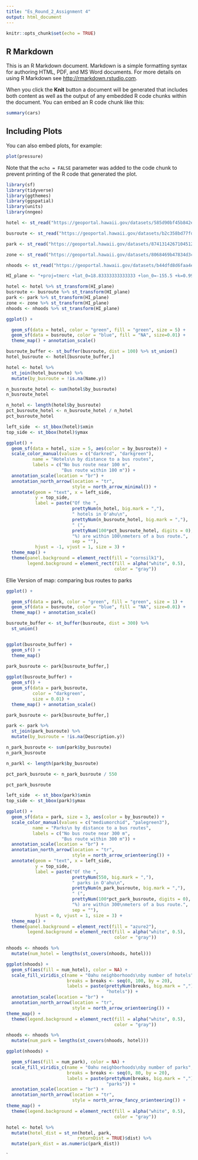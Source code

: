```yaml
---
title: "Es_Round_2_Assignment 4"
output: html_document
---
```


```r
knitr::opts_chunk$set(echo = TRUE)
```

## R Markdown

This is an R Markdown document. Markdown is a simple formatting syntax for authoring HTML, PDF, and MS Word documents. For more details on using R Markdown see <http://rmarkdown.rstudio.com>.

When you click the **Knit** button a document will be generated that includes both content as well as the output of any embedded R code chunks within the document. You can embed an R code chunk like this:

```r
summary(cars)
```

## Including Plots

You can also embed plots, for example:

```r
plot(pressure)
```

Note that the `echo = FALSE` parameter was added to the code chunk to prevent printing of the R code that generated the plot.


```r
library(sf)
library(tidyverse)
library(ggthemes)
library(ggspatial)
library(units)
library(nngeo)
```


```r

hotel <- st_read("https://geoportal.hawaii.gov/datasets/585d90bf45b842ebb93c75251721fd23_3.kml?outSR=%7B%22latestWkid%22%3A3760%2C%22wkid%22%3A102463%7D", quiet = TRUE)

busroute <- st_read("https://geoportal.hawaii.gov/datasets/b2c358bd77fd4a2fbe7b79c729600d34_2.kml?outSR=%7B%22latestWkid%22%3A3760%2C%22wkid%22%3A102463%7D", quiet = TRUE)

park <- st_read("https://geoportal.hawaii.gov/datasets/8741314267104512b9d50570dfecc99b_19.kml?outSR=%7B%22latestWkid%22%3A3760%2C%22wkid%22%3A102463%7D", quiet = TRUE) 

zone <- st_read("https://geoportal.hawaii.gov/datasets/8068469b47834d3ca4bc299d4079f35f_5.kml?outSR=%7B%22latestWkid%22%3A3760%2C%22wkid%22%3A102463%7D", quiet = TRUE)

nhoods <- st_read("https://geoportal.hawaii.gov/datasets/b44dfd8d6faa4eb193d177955375cedd_0.kml?outSR=%7B%22latestWkid%22%3A3760%2C%22wkid%22%3A102463%7D", quiet = TRUE)

```


```R
HI_plane <- "+proj=tmerc +lat_0=18.83333333333333 +lon_0=-155.5 +k=0.999966667 +x_0=500000 +y_0=0 +ellps=GRS80 +units=m +no_defs"

hotel <- hotel %>% st_transform(HI_plane)
busroute <- busroute %>% st_transform(HI_plane)
park <- park %>% st_transform(HI_plane)
zone <- zone %>% st_transform(HI_plane)
nhoods <- nhoods %>% st_transform(HI_plane)
```


```r

ggplot() +

  geom_sf(data = hotel, color = "green", fill = "green", size = 5) +
  geom_sf(data = busroute, color = "blue", fill = "NA", size=0.01) +
  theme_map() + annotation_scale()

```


```r

busroute_buffer <- st_buffer(busroute, dist = 100) %>% st_union()
hotel_busroute <- hotel[busroute_buffer,]

hotel <- hotel %>%
  st_join(hotel_busroute) %>%
  mutate(by_busroute = !is.na(Name.y))

```

```r

n_busroute_hotel <- sum(hotel$by_busroute)
n_busroute_hotel

```
```r

n_hotel <- length(hotel$by_busroute)
pct_busroute_hotel <- n_busroute_hotel / n_hotel
pct_busroute_hotel

```

```R
left_side  <- st_bbox(hotel)$xmin
top_side <- st_bbox(hotel)$ymax

ggplot() +
  geom_sf(data = hotel, size = 5, aes(color = by_busroute)) +
  scale_color_manual(values = c("darkred", "darkgreen"),
          name = "Hotels\n by distance to a bus routes", 
          labels = c("No bus route near 100 m",
                     "Bus route within 100 m")) +
  annotation_scale(location = "br") +
  annotation_north_arrow(location = "tr",
                         style = north_arrow_minimal()) +
  annotate(geom = "text", x = left_side, 
           y = top_side, 
           label = paste("Of the ", 
                         prettyNum(n_hotel, big.mark = ","),
                         " hotels in O'ahu\n", 
                         prettyNum(n_busroute_hotel, big.mark = ","),
                         " (", 
                         prettyNum(100*pct_busroute_hotel, digits = 0),
                         "%) are within 100\nmeters of a bus route.",
                         sep = ""),
           hjust = -1, vjust = 1, size = 3) +
  theme_map() +
  theme(panel.background = element_rect(fill = "cornsilk1"),
        legend.background = element_rect(fill = alpha("white", 0.5), 
                                         color = "gray"))
```

Ellie Version of map: comparing bus routes to parks

```r
ggplot() +

  geom_sf(data = park, color = "green", fill = "green", size = 1) +
  geom_sf(data = busroute, color = "blue", fill = "NA", size=0.01) +
  theme_map() + annotation_scale()
```


```r
busroute_buffer <- st_buffer(busroute, dist = 300) %>% 
  st_union()


ggplot(busroute_buffer) +
  geom_sf() +
  theme_map()

```

``` r

park_busroute <- park[busroute_buffer,]
  
ggplot(busroute_buffer) +
  geom_sf() +
  geom_sf(data = park_busroute, 
          color = "darkgreen", 
          size = 0.01) +
  theme_map() + annotation_scale()
```

```r
park_busroute <- park[busroute_buffer,]

park <- park %>%
  st_join(park_busroute) %>%
  mutate(by_busroute = !is.na(Description.y))

```

```r

n_park_busroute <- sum(park$by_busroute)
n_park_busroute
```
```r

n_parkl <- length(park$by_busroute)

pct_park_busroute <- n_park_busroute / 550

pct_park_busroute

```

```r
left_side  <- st_bbox(park)$xmin
top_side <- st_bbox(park)$ymax

ggplot() +
  geom_sf(data = park, size = 3, aes(color = by_busroute)) +
  scale_color_manual(values = c("mediumorchid", "palegreen3"),
          name = "Parks\n by distance to a bus routes", 
          labels = c("No bus route near 300 m",
                     "Bus route within 300 m")) +
  annotation_scale(location = "br") +
  annotation_north_arrow(location = "tr",
                         style = north_arrow_orienteering()) +
  annotate(geom = "text", x = left_side, 
           y = top_side, 
           label = paste("Of the ", 
                         prettyNum(550, big.mark = ","),
                         " parks in O'ahu\n", 
                         prettyNum(n_park_busroute, big.mark = ","),
                         " (", 
                         prettyNum(100*pct_park_busroute, digits = 0),
                         "%) are within 300\nmeters of a bus route.",
                         sep = ""),
           hjust = 0, vjust = 1, size = 3) +
  theme_map() +
  theme(panel.background = element_rect(fill = "azure2"),
        legend.background = element_rect(fill = alpha("white", 0.5), 
                                         color = "gray"))
```
```r

nhoods <- nhoods %>%
  mutate(num_hotel = lengths(st_covers(nhoods, hotel)))

ggplot(nhoods) +
  geom_sf(aes(fill = num_hotel), color = NA) +
  scale_fill_viridis_c(name = "Oahu neighborhoods\nby number of hotels",
                       breaks = breaks <- seq(0, 100, by = 20),
                       labels = paste(prettyNum(breaks, big.mark = ","),
                                      "hotels")) +
  annotation_scale(location = "br") +
  annotation_north_arrow(location = "tr",
                         style = north_arrow_orienteering()) +
theme_map() +
  theme(legend.background = element_rect(fill = alpha("white", 0.5), 
                                         color = "gray")) 
```

```r


nhoods <- nhoods %>%
  mutate(num_park = lengths(st_covers(nhoods, hotel)))

ggplot(nhoods) +

  geom_sf(aes(fill = num_park), color = NA) +
  scale_fill_viridis_c(name = "Oahu neighborhoods\nby number of parks",
                       breaks = breaks <- seq(0, 80, by = 20),
                       labels = paste(prettyNum(breaks, big.mark = ","),
                                      "parks")) +
  annotation_scale(location = "br") +
  annotation_north_arrow(location = "tr",
                         style = north_arrow_fancy_orienteering()) +
theme_map() +
  theme(legend.background = element_rect(fill = alpha("white", 0.5), 
                                         color = "gray"))
```

```r

hotel <- hotel %>%
  mutate(hotel_dist = st_nn(hotel, park, 
                           returnDist = TRUE)$dist) %>%
  mutate(park_dist = as.numeric(park_dist))
```


`
